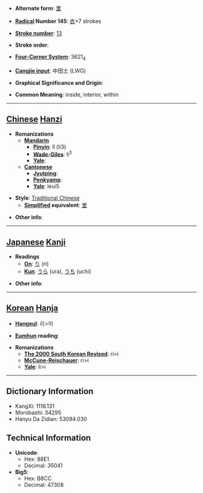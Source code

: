 * '''Alternate form''': [[里]]

* '''[[Wiktionary:Chinese radical index| Radical]] Number 145''': [[Wiktionary:Chinese radical index 衣|衣]]+7 strokes

* '''[[Wiktionary:Chinese total strokes index|Stroke number]]''': [[Wiktionary:Chinese total strokes index 13|13]]

* '''Stroke order''': 

* '''[[Wiktionary:Chinese four corner index|Four-Corner System]]''': 3621<sub>4</sub>

* '''[[Wiktionary:Chinese Cangjie index|Cangjie input]]''': 中田土 (LWG)

* '''Graphical Significance and Origin''': 

* '''Common Meaning''': inside, interior, within

----

== [[Chinese]] [[Hanzi]] ==

* '''Romanizations'''
** '''[[Mandarin]]'''
*** '''[[Pinyin]]''': lǐ (li3)
*** '''[[Wade-Giles]]''': li<sup>3</sup>
*** '''[[Yale]]''': 
** '''[[Cantonese]]'''
*** '''[[Jyutping]]''':
*** '''[[Penkyamp]]''': 
*** '''[[Yale]]''': leui5

* '''Style''': [[Traditional Chinese]] 
** '''[[Simplified Chinese|Simplified]] equivalent''': [[里]]

* '''Other info''': 

----

== [[Japanese]] [[Kanji]] ==

* '''Readings'''
** '''[[On]]''': [[り]] (ri)
** '''[[Kun]]''': [[うら]] (ura), [[うち]] (uchi)

* '''Other info''':  

----

== [[Korean]] [[Hanja]] ==

* '''[[Hangeul]]''': 리>이

* '''[[Eumhun]] reading''': 

* '''Romanizations'''
** '''[[The 2000 South Korean Revised Romanization|The 2000 South Korean Revised]]''': ri>i
** '''[[McCune-Reischauer]]''': ri>i
** '''[[Yale]]''': li>i

----

== Dictionary Information ==

* KangXi: 1118.131
* Morobashi: 34295
* Hanyu Da Zidian: 53094.030

== Technical Information ==

* '''Unicode''':
** Hex: 88E1
** Decimal: 35041
* '''Big5''':
** Hex: B8CC
** Decimal: 47308